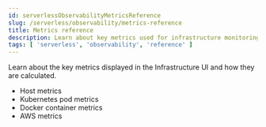 ```yaml
---
id: serverlessObservabilityMetricsReference
slug: /serverless/observability/metrics-reference
title: Metrics reference
description: Learn about key metrics used for infrastructure monitoring.
tags: [ 'serverless', 'observability', 'reference' ]
---
```


<p><DocBadge template="technical preview" /></p>

<div id="metrics-reference"></div>

Learn about the key metrics displayed in the Infrastructure UI and how they
are calculated.

* <DocLink id="serverlessObservabilityHostMetrics">Host metrics</DocLink>
* <DocLink id="serverlessObservabilityKubernetesPodMetrics">Kubernetes pod metrics</DocLink>
* <DocLink id="serverlessObservabilityDockerContainerMetrics">Docker container metrics</DocLink>
* <DocLink id="serverlessObservabilityAwsMetrics">AWS metrics</DocLink>